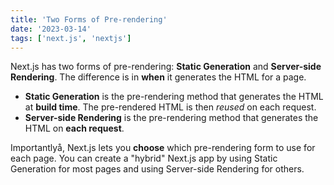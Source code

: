 ```yaml
---
title: 'Two Forms of Pre-rendering'
date: '2023-03-14'
tags: ['next.js', 'nextjs']
---
```


Next.js has two forms of pre-rendering: **Static Generation** and **Server-side Rendering**. The difference is in **when** it generates the HTML for a page.

- **Static Generation** is the pre-rendering method that generates the HTML at **build time**. The pre-rendered HTML is then _reused_ on each request.
- **Server-side Rendering** is the pre-rendering method that generates the HTML on **each request**.

Importantlyå, Next.js lets you **choose** which pre-rendering form to use for each page. You can create a "hybrid" Next.js app by using Static Generation for most pages and using Server-side Rendering for others.
